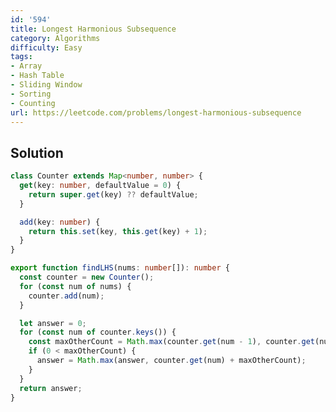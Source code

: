 ```yaml
---
id: '594'
title: Longest Harmonious Subsequence
category: Algorithms
difficulty: Easy
tags:
- Array
- Hash Table
- Sliding Window
- Sorting
- Counting
url: https://leetcode.com/problems/longest-harmonious-subsequence
---
```


## Solution

```typescript filename="solution.ts" copy
class Counter extends Map<number, number> {
  get(key: number, defaultValue = 0) {
    return super.get(key) ?? defaultValue;
  }

  add(key: number) {
    return this.set(key, this.get(key) + 1);
  }
}

export function findLHS(nums: number[]): number {
  const counter = new Counter();
  for (const num of nums) {
    counter.add(num);
  }

  let answer = 0;
  for (const num of counter.keys()) {
    const maxOtherCount = Math.max(counter.get(num - 1), counter.get(num + 1));
    if (0 < maxOtherCount) {
      answer = Math.max(answer, counter.get(num) + maxOtherCount);
    }
  }
  return answer;
}
```

